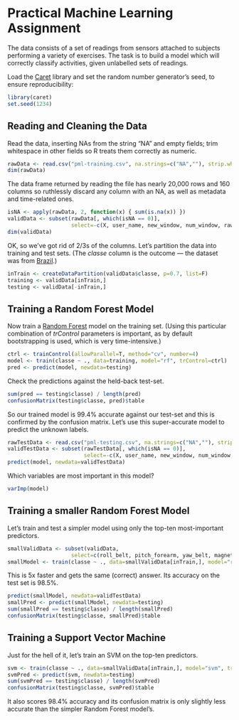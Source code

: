 Practical Machine Learning Assignment
========================================================

The data consists of a set of readings from sensors attached to subjects performing a variety of exercises. The task is to build a model which will correctly classify activities, given unlabelled sets of readings.

Load the [Caret](http://caret.r-forge.r-project.org/) library and set the random number generator's seed, to ensure reproducibility:

```r
library(caret)
set.seed(1234)
```

## Reading and Cleaning the Data
Read the data, inserting NAs from the string "NA" and empty fields; trim whitespace in other fields so R treats them correctly as numeric.

```r
rawData <- read.csv("pml-training.csv", na.strings=c("NA",""), strip.white=T)
dim(rawData)
```

The data frame returned by reading the file has nearly 20,000 rows and 160 columns so ruthlessly discard any column with an NA, as well as metadata and time-related ones.

```r
isNA <- apply(rawData, 2, function(x) { sum(is.na(x)) })
validData <- subset(rawData[, which(isNA == 0)], 
                    select=-c(X, user_name, new_window, num_window, raw_timestamp_part_1, raw_timestamp_part_2, cvtd_timestamp))
dim(validData)
```

OK, so we've got rid of 2/3s of the columns. Let's partition the data into training and test sets. (The *classe* column is the outcome --- the dataset was from [Brazil](http://groupware.les.inf.puc-rio.br/har).)

```r
inTrain <- createDataPartition(validData$classe, p=0.7, list=F)
training <- validData[inTrain,]
testing <- validData[-inTrain,]
```

## Training a Random Forest Model

Now train a [Random Forest](https://en.wikipedia.org/wiki/Random_forest) model on the training set. (Using this particular combination of *trControl* parameters is important, as by default bootstrapping is used, which is very time-intensive.)

```r
ctrl <- trainControl(allowParallel=T, method="cv", number=4)
model <- train(classe ~ ., data=training, model="rf", trControl=ctrl)
pred <- predict(model, newdata=testing)
```

Check the predictions against the held-back test-set.

```r
sum(pred == testing$classe) / length(pred)
confusionMatrix(testing$classe, pred)$table
```

So our trained model is 99.4% accurate against our test-set and this is confirmed by the confusion matrix. Let's use this super-accurate model to predict the unknown labels.

```r
rawTestData <- read.csv("pml-testing.csv", na.strings=c("NA",""), strip.white=T)
validTestData <- subset(rawTestData[, which(isNA == 0)], 
                        select=-c(X, user_name, new_window, num_window, raw_timestamp_part_1, raw_timestamp_part_2, cvtd_timestamp))
predict(model, newdata=validTestData)
```

Which variables are most important in this model?

```r
varImp(model)
```

## Training a smaller Random Forest Model

Let's train and test a simpler model using only the top-ten most-important predictors.

```r
smallValidData <- subset(validData, 
                    select=c(roll_belt, pitch_forearm, yaw_belt, magnet_dumbbell_y, pitch_belt, magnet_dumbbell_z, roll_forearm, accel_dumbbell_y, roll_dumbbell, magnet_dumbbell_x,classe))
smallModel <- train(classe ~ ., data=smallValidData[inTrain,], model="rf", trControl=ctrl)
```

This is 5x faster and gets the same (correct) answer. Its accuracy on the test set is 98.5%.

```r
predict(smallModel, newdata=validTestData)
smallPred <- predict(smallModel, newdata=testing)
sum(smallPred == testing$classe) / length(smallPred)
confusionMatrix(testing$classe, smallPred)$table
```

## Training a Support Vector Machine

Just for the hell of it, let's train an SVM on the top-ten predictors.

```r
svm <- train(classe ~ ., data=smallValidData[inTrain,], model="svm", trControl=ctrl)
svmPred <- predict(svm, newdata=testing)
sum(svmPred == testing$classe) / length(svmPred)
confusionMatrix(testing$classe, svmPred)$table
```

It also scores 98.4% accuracy and its confusion matrix is only slightly less accurate than the simpler Random Forest model's.